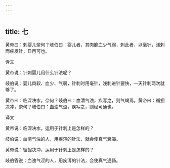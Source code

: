 ```yaml
---
---
---
```

title: 七
---




黄帝曰：刺婴儿奈何？岐伯曰：婴儿者，其肉脆血少气弱，刺此者，以毫针，浅刺而疾发针，日再可也。

译文

黄帝说：针刺婴儿用什么针法呢？

岐伯说：婴儿肉软、血少、气弱，针刺时用毫针，浅刺进针要快，一天针刺两次就够了。

黄帝曰：临深决水，奈何？岐伯曰：血清气浊，疾写之，则气竭焉。黄帝曰：循掘决冲，奈何？岐伯曰：血浊气涩，疾写之，则经可通也。

译文

黄帝说：临深决水，运用于针刺上是怎样的？

岐伯说：血清气浊的人，用疾泻的针法，就会使真气衰竭。

黄帝说：循掘决冲，运用于针刺上是怎样的？

岐伯答说：血浊气涩的人，用疾泻的针法，会使真气通畅。